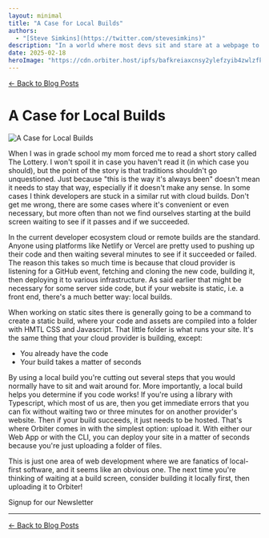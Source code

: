 ```yaml
---
layout: minimal
title: "A Case for Local Builds"
authors:
  - "[Steve Simkins](https://twitter.com/stevesimkins)"
description: "In a world where most devs sit and stare at a webpage to see if their code runs, we make a case for local builds"
date: 2025-02-18
heroImage: "https://cdn.orbiter.host/ipfs/bafkreiaxcnsy2ylefzyib4zwlzfk3lk2fkkjkms4vxxf3ljqbauyezuufm"
---
```



[← Back to Blog Posts](/blog)

# A Case for Local Builds

![A Case for Local Builds](https://cdn.orbiter.host/ipfs/bafkreiaxcnsy2ylefzyib4zwlzfk3lk2fkkjkms4vxxf3ljqbauyezuufm)

When I was in grade school my mom forced me to read a short story called The Lottery. I won't spoil it in case you haven't read it (in which case you should), but the point of the story is that traditions shouldn't go unquestioned. Just because "this is the way it's always been" doesn't mean it needs to stay that way, especially if it doesn't make any sense. In some cases I think developers are stuck in a similar rut with cloud builds. Don't get me wrong, there are some cases where it's convenient or even necessary, but more often than not we find ourselves starting at the build screen waiting to see if it passes and if we succeeded.

In the current developer ecosystem cloud or remote builds are the standard. Anyone using platforms like Netlify or Vercel are pretty used to pushing up their code and then waiting several minutes to see if it succeeded or failed. The reason this takes so much time is because that cloud provider is listening for a GitHub event, fetching and cloning the new code, building it, then deploying it to various infrastructure. As said earlier that might be necessary for some server side code, but if your website is static, i.e. a front end, there's a much better way: local builds.

When working on static sites there is generally going to be a command to create a static build, where your code and assets are compiled into a folder with HMTL CSS and Javascript. That little folder is what runs your site. It's the same thing that your cloud provider is building, except:

- You already have the code
- Your build takes a matter of seconds

By using a local build you're cutting out several steps that you would normally have to sit and wait around for. More importantly, a local build helps you determine if you code works! If you're using a library with Typescript, which most of us are, then you get immediate errors that you can fix without waiting two or three minutes for on another provider's website. Then if your build succeeds, it just needs to be hosted. That's where Orbiter comes in with the simplest option: upload it. With either our Web App or with the CLI, you can deploy your site in a matter of seconds because you're just uploading a folder of files.

This is just one area of web development where we are fanatics of local-first software, and it seems like an obvious one. The next time you're thinking of waiting at a build screen, consider building it locally first, then uploading it to Orbiter!

<div className="flex items-center flex-col gap-2 justify-center">
	<p className="font-bold">Signup for our Newsletter</p>
	<NewsletterForm />
</div>

---

[← Back to Blog Posts](/blog)
